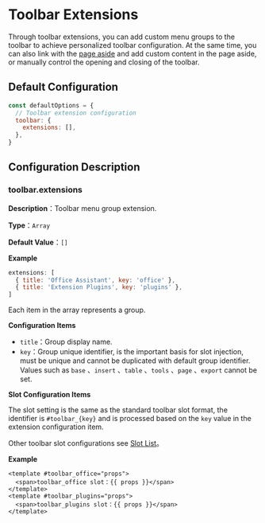 # Toolbar Extensions

Through toolbar extensions, you can add custom menu groups to the toolbar to achieve personalized toolbar configuration. At the same time, you can also link with the [page aside](../aside) and add custom content in the page aside, or manually control the opening and closing of the toolbar.

## Default Configuration

```js
const defaultOptions = {
  // Toolbar extension configuration
  toolbar: {
    extensions: [],
  },
}
```

## Configuration Description

### toolbar.extensions

**Description**：Toolbar menu group extension.

**Type**：`Array`

**Default Value**：`[]`

**Example**

```js
extensions: [
  { title: 'Office Assistant', key: 'office' },
  { title: 'Extension Plugins', key: 'plugins' },
]
```

Each item in the array represents a group.

**Configuration Items**

- `title`：Group display name.
- `key`：Group unique identifier, is the important basis for slot injection, must be unique and cannot be duplicated with default group identifier. Values such as `base` 、`insert` 、`table` 、`tools` 、`page` 、`export` cannot be set.

**Slot Configuration Items**

The slot setting is the same as the standard toolbar slot format, the identifier is `#toolbar_{key}` and is processed based on the `key` value in the extension configuration item.

Other toolbar slot configurations see [Slot List](../slots)。

**Example**

```vue
<template #toolbar_office="props">
  <span>toolbar_office slot：{{ props }}</span>
</template>
<template #toolbar_plugins="props">
  <span>toolbar_plugins slot：{{ props }}</span>
</template>
```